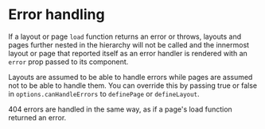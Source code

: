 
# Error handling

If a layout or page `load` function returns an error or throws, layouts and pages further nested in the hierarchy will not be called and the innermost layout or page that reported itself as an error handler is rendered with an `error` prop passed to its component.

Layouts are assumed to be able to handle errors while pages are assumed not to be able to handle them. You can override this by passing true or false in `options.canHandleErrors` to `definePage` or `defineLayout`.

404 errors are handled in the same way, as if a page's load function returned an error.


<SampleViewer code={errorExampleLayout} />
<SampleViewer url="/examples/error-handling" code={errorExamplePage} />
